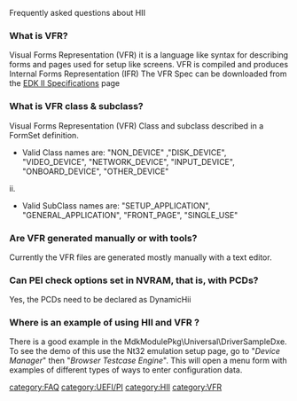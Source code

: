 Frequently asked questions about HII

===What is VFR?===
Visual Forms Representation (VFR) it is a language like syntax for describing forms and pages used for setup like screens. VFR is compiled and produces Internal Forms Representation (IFR)
The VFR Spec can be downloaded from the [[EDK_II_Specifications | EDK II Specifications]] page

 

===What is VFR class & subclass?===
Visual Forms Representation (VFR) Class and subclass described in a FormSet definition.  
*Valid Class names are: "NON_DEVICE" ,"DISK_DEVICE", "VIDEO_DEVICE", "NETWORK_DEVICE", "INPUT_DEVICE", "ONBOARD_DEVICE", "OTHER_DEVICE"
ii.	
*Valid SubClass names are: "SETUP_APPLICATION", "GENERAL_APPLICATION", "FRONT_PAGE", "SINGLE_USE"


===Are VFR generated manually or with tools?===
Currently the VFR files are generated mostly manually with a text editor.

===Can PEI check options set in NVRAM, that is, with PCDs?===
Yes, the PCDs need to be declared as DynamicHii

===Where is an example of using HII and VFR ?===
There is a good example in the MdkModulePkg\Universal\DriverSampleDxe.  To see the demo of this use the Nt32 emulation setup page, go to "''Device Manager''" then "''Browser Testcase Engine''".  This will open a menu form with examples of different types of ways to enter configuration data. 

[[category:FAQ]]
[[category:UEFI/PI]]
[[category:HII]]
[[category:VFR]]